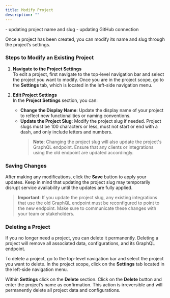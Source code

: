 ```yaml
---
title: Modify Project
description: ""
---
```


<Warning>- updating project name and slug - updating GitHub connection</Warning>

Once a project has been created, you can modify its name and slug through the project’s settings.

### Steps to Modify an Existing Project

1. **Navigate to the Project Settings**  
   To edit a project, first navigate to the top-level navigation bar and select the project you want to modify. Once you are in the project scope, go to the **Settings** tab, which is located in the left-side navigation menu.

2. **Edit Project Settings**  
   In the **Project Settings** section, you can:

   - **Change the Display Name**: Update the display name of your project to reflect new functionalities or naming conventions.
   - **Update the Project Slug**: Modify the project slug if needed. Project slugs must be 100 characters or less, must not start or end with a dash, and only include letters and numbers.
     > **Note**: Changing the project slug will also update the project's GraphQL endpoint. Ensure that any clients or integrations using the old endpoint are updated accordingly.

### Saving Changes

After making any modifications, click the **Save** button to apply your updates. Keep in mind that updating the project slug may temporarily disrupt service availability until the updates are fully applied.

> **Important**: If you update the project slug, any existing integrations that use the old GraphQL endpoint must be reconfigured to point to the new endpoint. Make sure to communicate these changes with your team or stakeholders.

### Deleting a Project

If you no longer need a project, you can delete it permanently. Deleting a project will remove all associated data, configurations, and its GraphQL endpoint.

To delete a project, go to the top-level navigation bar and select the project you want to delete. In the project scope, click on the **Settings** tab located in the left-side navigation menu.

Within **Settings** click on the **Delete** section. Click on the **Delete** button and enter the project’s name as confirmation. This action is irreversible and will permanently delete all project data and configurations.
